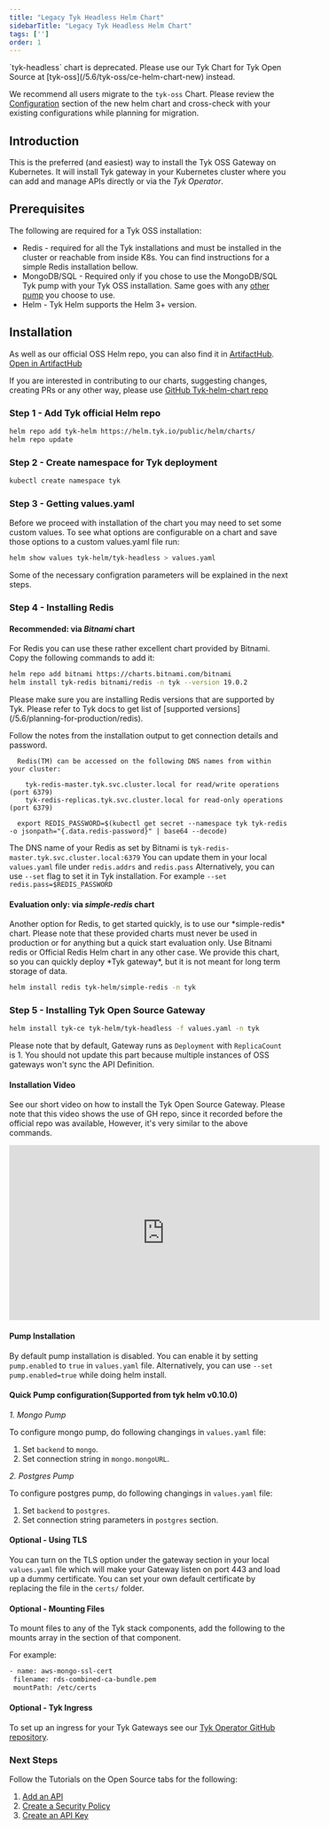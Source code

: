 ```yaml
---
title: "Legacy Tyk Headless Helm Chart"
sidebarTitle: "Legacy Tyk Headless Helm Chart"
tags: ['']
order: 1
---
```



<Warning>
`tyk-headless` chart is deprecated. Please use our Tyk Chart for Tyk Open Source at [tyk-oss](/5.6/tyk-oss/ce-helm-chart-new) instead. 

We recommend all users migrate to the `tyk-oss` Chart. Please review the [Configuration](/5.6/tyk-oss/ce-helm-chart-new) section of the new helm chart and cross-check with your existing configurations while planning for migration.
</Warning>


## Introduction

This is the preferred (and easiest) way to install the Tyk OSS Gateway on Kubernetes.
It will install Tyk gateway in your Kubernetes cluster where you can add and manage APIs directly or via the *Tyk Operator*.

## Prerequisites

The following are required for a Tyk OSS installation:
 - Redis   - required for all the Tyk installations and must be installed in the cluster or reachable from inside K8s.
             You can find instructions for a simple Redis installation bellow.
 - MongoDB/SQL - Required only if you chose to use the MongoDB/SQL Tyk pump with your Tyk OSS installation. Same goes with any
             [other pump](/5.6/tyk-stack/tyk-pump/other-data-stores) you choose to use.
 - Helm - Tyk Helm supports the Helm 3+ version.

## Installation

As well as our official OSS Helm repo, you can also find it in [ArtifactHub](https://artifacthub.io/packages/helm/tyk-helm/tyk-headless).
[Open in ArtifactHub](https://artifacthub.io/packages/helm/tyk-helm/tyk-headless)

If you are interested in contributing to our charts, suggesting changes, creating PRs or any other way,
please use [GitHub Tyk-helm-chart repo](https://github.com/TykTechnologies/tyk-helm-chart/tree/master/tyk-headless)

### Step 1 - Add Tyk official Helm repo

```bash
helm repo add tyk-helm https://helm.tyk.io/public/helm/charts/
helm repo update
```

### Step 2 - Create namespace for Tyk deployment

```bash
kubectl create namespace tyk
```

### Step 3 - Getting values.yaml

Before we proceed with installation of the chart you may need to set some custom values.
To see what options are configurable on a chart and save those options to a custom values.yaml file run:

```bash
helm show values tyk-helm/tyk-headless > values.yaml
```

Some of the necessary configration parameters will be explained in the next steps.

### Step 4 - Installing Redis

#### Recommended: via *Bitnami* chart

For Redis you can use these rather excellent chart provided by Bitnami.
Copy the following commands to add it: 

```bash
helm repo add bitnami https://charts.bitnami.com/bitnami
helm install tyk-redis bitnami/redis -n tyk --version 19.0.2
```


<Note>
Please make sure you are installing Redis versions that are supported by Tyk. Please refer to Tyk docs to get list of [supported versions](/5.6/planning-for-production/redis).
</Note>


Follow the notes from the installation output to get connection details and password.

```
  Redis(TM) can be accessed on the following DNS names from within your cluster:

    tyk-redis-master.tyk.svc.cluster.local for read/write operations (port 6379)
    tyk-redis-replicas.tyk.svc.cluster.local for read-only operations (port 6379)

  export REDIS_PASSWORD=$(kubectl get secret --namespace tyk tyk-redis -o jsonpath="{.data.redis-password}" | base64 --decode)
```

The DNS name of your Redis as set by Bitnami is `tyk-redis-master.tyk.svc.cluster.local:6379`
You can update them in your local `values.yaml` file under `redis.addrs` and `redis.pass`
Alternatively, you can use `--set` flag to set it in Tyk installation. For example  `--set redis.pass=$REDIS_PASSWORD`

#### Evaluation only: via *simple-redis* chart


<Warning>
Another option for Redis, to get started quickly, is to use our *simple-redis* chart.
Please note that these provided charts must never be used in production or for anything
but a quick start evaluation only. Use Bitnami redis or Official Redis Helm chart in any other case.
We provide this chart, so you can quickly deploy *Tyk gateway*, but it is not meant for long term storage of data.
</Warning>


```bash
helm install redis tyk-helm/simple-redis -n tyk
```

### Step 5 - Installing Tyk Open Source Gateway

```bash
helm install tyk-ce tyk-helm/tyk-headless -f values.yaml -n tyk
 ```

Please note that by default, Gateway runs as `Deployment` with `ReplicaCount` is 1. You should not update this part because multiple instances of OSS gateways won't sync the API Definition.

#### Installation Video

See our short video on how to install the Tyk Open Source Gateway.
Please note that this video shows the use of GH repo, since it recorded before the official repo was available, However,
it's very similar to the above commands.

<iframe width="560" height="315" src="https://www.youtube.com/embed/mkyl38sBAF0" frameborder="0" allow="accelerometer; autoplay; clipboard-write; encrypted-media; gyroscope; picture-in-picture" allowfullscreen></iframe>

#### Pump Installation
By default pump installation is disabled. You can enable it by setting `pump.enabled` to `true` in `values.yaml` file.
Alternatively, you can use `--set pump.enabled=true` while doing helm install.

#### Quick Pump configuration(Supported from tyk helm v0.10.0)
*1. Mongo Pump*

To configure mongo pump, do following changings in `values.yaml` file:
1. Set `backend` to `mongo`.
2. Set connection string in `mongo.mongoURL`.

*2. Postgres Pump*

To configure postgres pump, do following changings in `values.yaml` file:
1. Set `backend` to `postgres`.
2. Set connection string parameters in `postgres` section.

#### Optional - Using TLS
You can turn on the TLS option under the gateway section in your local `values.yaml` file which will make your Gateway
listen on port 443 and load up a dummy certificate.
You can set your own default certificate by replacing the file in the `certs/` folder.

#### Optional - Mounting Files
To mount files to any of the Tyk stack components, add the following to the mounts array in the section of that component.

For example:
 ```bash
 - name: aws-mongo-ssl-cert
  filename: rds-combined-ca-bundle.pem
  mountPath: /etc/certs
```

#### Optional - Tyk Ingress
To set up an ingress for your Tyk Gateways see our [Tyk Operator GitHub repository](https://github.com/TykTechnologies/tyk-operator).

### Next Steps
Follow the Tutorials on the Open Source tabs for the following:

1. [Add an API](/5.6/getting-started/create-api)
2. [Create a Security Policy](/5.6/getting-started/create-security-policy)
3. [Create an API Key](/5.6/getting-started/create-api-key)
